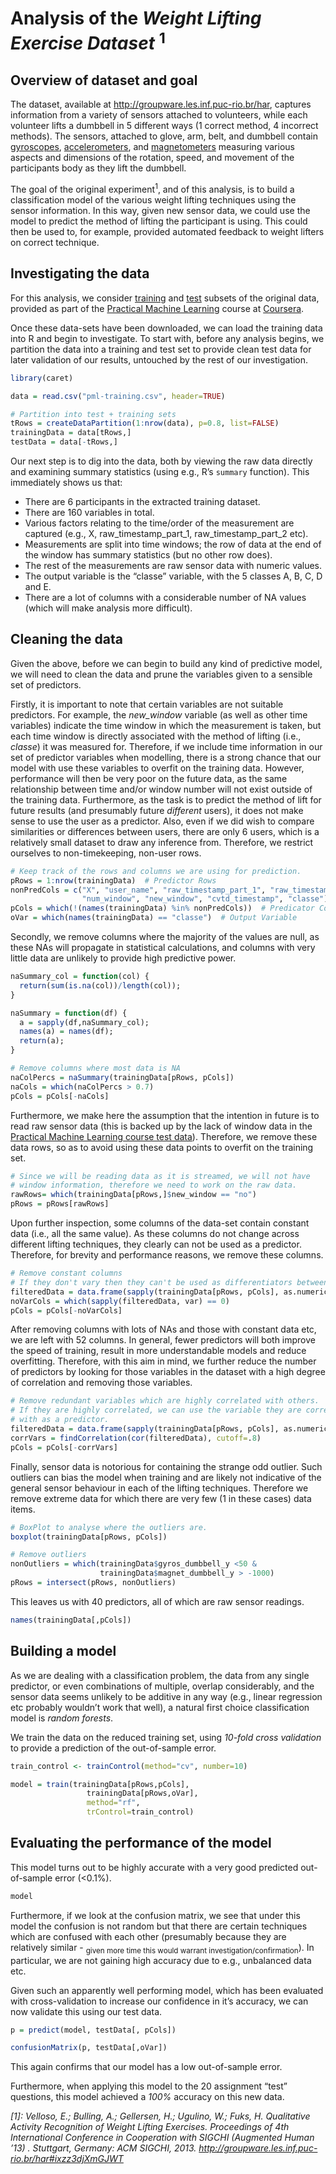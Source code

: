 Analysis of the *Weight Lifting Exercise Dataset* <sup>1</sup>
==============================================================

## Overview of dataset and goal

The dataset, available at [http://groupware.les.inf.puc-rio.br/har](http://groupware.les.inf.puc-rio.br/har), captures information from a variety of sensors attached to volunteers, while each volunteer lifts a dumbbell in 5 different ways (1 correct method, 4 incorrect methods). The sensors, attached to glove, arm, belt, and dumbbell contain [gyroscopes](https://en.wikipedia.org/?title=Gyroscope), [accelerometers](https://en.wikipedia.org/wiki/Accelerometer), and [magnetometers](https://en.wikipedia.org/wiki/Magnetometer) measuring various aspects and dimensions of the rotation, speed, and movement of the participants body as they lift the dumbbell.

The goal of the original experiment<sup>1</sup>, and of this analysis, is to build a classification model of the various weight lifting techniques using the sensor information. In this way, given new sensor data, we could use the model to predict the method of lifting the participant is using. This could then be used to, for example, provided automated feedback to weight lifters on correct technique.

## Investigating the data

For this analysis, we consider [training](https://d396qusza40orc.cloudfront.net/predmachlearn/pml-training.csv) and [test](https://d396qusza40orc.cloudfront.net/predmachlearn/pml-testing.csv) subsets of the original data, provided as part of the [Practical Machine Learning](https://class.coursera.org/predmachlearn-015) course at [Coursera](https://www.coursera.org).

Once these data-sets have been downloaded, we can load the training data into R and begin to investigate. To start with, before any analysis begins, we partition the data into a training and test set to provide clean test data for later validation of our results, untouched by the rest of our investigation.

```r
library(caret)

data = read.csv("pml-training.csv", header=TRUE)

# Partition into test + training sets
tRows = createDataPartition(1:nrow(data), p=0.8, list=FALSE)
trainingData = data[tRows,]
testData = data[-tRows,]
```

Our next step is to dig into the data, both by viewing the raw data directly and examining summary statistics (using e.g., R's `summary` function). This immediately shows us that:

-  There are 6 participants in the extracted training dataset.
-  There are 160 variables in total.
-  Various factors relating to the time/order of the measurement are captured (e.g., X, raw_timestamp_part_1, raw_timestamp_part_2 etc).
-  Measurements are split into time windows; the row of data at the end of the window has summary statistics (but no other row does).
-  The rest of the measurements are raw sensor data with numeric values.
-  The output variable is the "classe" variable, with the 5 classes A, B, C, D and E.
-  There are a lot of columns with a considerable number of NA values (which will make analysis more difficult).
    

## Cleaning the data

Given the above, before we can begin to build any kind of predictive model, we will need to clean the data and prune the variables given to a sensible set of predictors.

Firstly, it is important to note that certain variables are not suitable predictors. For example, the *new_window* variable (as well as other time variables) indicate the time window in which the measurement is taken, but each time window is directly associated with the method of lifting (i.e., *classe*) it was measured for. Therefore, if we include time information in our set of predictor variables when modelling, there is a strong chance that our model with use these variables to overfit on the training data. However, performance will then be very poor on the future data, as the same relationship between time and/or window number will not exist outside of the training data. Furthermore, as the task is to predict the method of lift for future results (and presumably future *different* users), it does not make sense to use the user as a predictor. Also, even if we did wish to compare similarities or differences between users, there are only 6 users, which is a relatively small dataset to draw any inference from. Therefore, we restrict ourselves to non-timekeeping, non-user rows.

```r
# Keep track of the rows and columns we are using for prediction.
pRows = 1:nrow(trainingData)  # Predictor Rows
nonPredCols = c("X", "user_name", "raw_timestamp_part_1", "raw_timestamp_part_2", 
                "num_window", "new_window", "cvtd_timestamp", "classe")
pCols = which(!(names(trainingData) %in% nonPredCols))  # Predicator Columns
oVar = which(names(trainingData) == "classe")  # Output Variable
```

Secondly, we remove columns where the majority of the values are null, as these NAs will propagate in statistical calculations, and columns with very little data are unlikely to provide high predictive power.

```r
naSummary_col = function(col) {
  return(sum(is.na(col))/length(col));
}

naSummary = function(df) {
  a = sapply(df,naSummary_col);
  names(a) = names(df);
  return(a);
}

# Remove columns where most data is NA
naColPercs = naSummary(trainingData[pRows, pCols])
naCols = which(naColPercs > 0.7)
pCols = pCols[-naCols]
```

Furthermore, we make here the assumption that the intention in future is to read raw sensor data (this is backed up by the lack of window data in the [Practical Machine Learning course test data](https://d396qusza40orc.cloudfront.net/predmachlearn/pml-testing.csv)). Therefore, we remove these data rows, so as to avoid using these data points to overfit on the training set.

```r
# Since we will be reading data as it is streamed, we will not have
# window information, therefore we need to work on the raw data.
rawRows= which(trainingData[pRows,]$new_window == "no")
pRows = pRows[rawRows]
```

Upon further inspection, some columns of the data-set contain constant data (i.e., all the same value). As these columns do not change across different lifting techniques, they clearly can not be used as a predictor. Therefore, for brevity and performance reasons, we remove these columns.

```r
# Remove constant columns
# If they don't vary then they can't be used as differentiators between classes.
filteredData = data.frame(sapply(trainingData[pRows, pCols], as.numeric))
noVarCols = which(sapply(filteredData, var) == 0)
pCols = pCols[-noVarCols]
```

After removing columns with lots of NAs and those with constant data etc, we are left with 52 columns. In general, fewer predictors will both improve the speed of training, result in more understandable models and reduce overfitting. Therefore, with this aim in mind, we further reduce the number of predictors by looking for those variables in the dataset with a high degree of correlation and removing those variables.

```r
# Remove redundant variables which are highly correlated with others.
# If they are highly correlated, we can use the variable they are correlated
# with as a predictor. 
filteredData = data.frame(sapply(trainingData[pRows, pCols], as.numeric))
corrVars = findCorrelation(cor(filteredData), cutoff=.8)
pCols = pCols[-corrVars]
```

Finally, sensor data is notorious for containing the strange odd outlier. Such outliers can bias the model when training and are likely not indicative of the general sensor behaviour in each of the lifting techniques. Therefore we remove extreme data for which there are very few (1 in these cases) data items.

```r
# BoxPlot to analyse where the outliers are.
boxplot(trainingData[pRows, pCols])

# Remove outliers
nonOutliers = which(trainingData$gyros_dumbbell_y <50 &
                    trainingData$magnet_dumbbell_y > -1000)
pRows = intersect(pRows, nonOutliers)
```

This leaves us with 40 predictors, all of which are raw sensor readings.

```r
names(trainingData[,pCols])
```

## Building a model

As we are dealing with a classification problem, the data from any single predictor, or even combinations of multiple, overlap considerably, and the sensor data seems unlikely to be additive in any way (e.g., linear regression etc probably wouldn't work that well), a natural first choice classification model is *random forests*.

We train the data on the reduced training set, using *10-fold cross validation* to provide a prediction of the out-of-sample error.

```r
train_control <- trainControl(method="cv", number=10)

model = train(trainingData[pRows,pCols], 
                 trainingData[pRows,oVar], 
                 method="rf",
                 trControl=train_control)
```


## Evaluating the performance of the model

This model turns out to be highly accurate with a very good predicted out-of-sample error (<0.1%).

```r
model
```

Furthermore, if we look at the confusion matrix, we see that under this model the confusion is not random but that there are certain techniques which are confused with each other (presumably because they are relatively similar - <sub>given more time this would warrant investigation/confirmation</sub>). In particular, we are not gaining high accuracy due to e.g., unbalanced data etc.

Given such an apparently well performing model, which has been evaluated with cross-validation to increase our confidence in it's accuracy, we can now validate this using our test data.

```r
p = predict(model, testData[, pCols])

confusionMatrix(p, testData[,oVar])
```

This again confirms that our model has a low out-of-sample error.

Furthermore, when applying this model to the 20 assignment "test" questions, this model achieved a *100%* accuracy on this new data.




*[1]: Velloso, E.; Bulling, A.; Gellersen, H.; Ugulino, W.; Fuks, H. Qualitative Activity Recognition of Weight Lifting Exercises. Proceedings of 4th International Conference in Cooperation with SIGCHI (Augmented Human '13) . Stuttgart, Germany: ACM SIGCHI, 2013. [http://groupware.les.inf.puc-rio.br/har#ixzz3djXmGJWT](http://groupware.les.inf.puc-rio.br/har#ixzz3djXmGJWT)*
